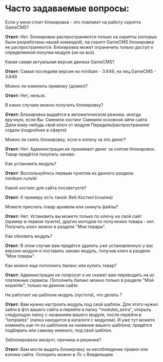  
# Часто задаваемые вопросы:

<Callout type="info" emoji="💡">
  Если у меня стоит блокировка - это повлияет на работу скрипта GameCMS?
</Callout>

**Ответ:** Нет. Блокировки распространяются только на скрипты (которые были разработаны нашей командой), на скрипт GameCMS блокировка не распространяются. Блокировка может ограничить только доступ к определенной покупки модуля (ни на все).

<Callout type="info" emoji="💡">
  Какая самая актуальная версия движка GameCMS?
</Callout>

**Ответ:** Самая последняя версия на minibam - 3.649, на лиц.GameCMS - 3.649.

<Callout type="info" emoji="💡">
  Можно ли изменить привязку (домен)?
</Callout>

**Ответ:** Нет, нельзя.

<Callout type="info" emoji="💡">
  В каких случаях можно получить блокировку?
</Callout>

**Ответ:** Блокировка выдаётся в автоматическом режима, иногда вручную, если Вы:
Сменили хостинг
Сменили основной айпи сайта
Дали кому-нибудь свой ключ от модуля
Передали/распространили/отдали
(подробнее в оферте)

<Callout type="info" emoji="💡">
  Можно ли снять блокировку, если я оплачу за это денег?
</Callout>

**Ответ:** Нет. Администрация не принимает денег за снятие блокировок. Товар придётся покупать заново.

<Callout type="info" emoji="💡">
  Как установить модуль?
</Callout>

**Ответ:** Воспользуйтесь первым пунктом из данного раздела: minibam.ru/wiki

<Callout type="info" emoji="💡">
  Какой хостинг для сайта посоветуете?
</Callout>

**Ответ:** К примеру есть такой: Веб.Хостинг(ссылка)

<Callout type="info" emoji="💡">
  Можете прислать товар архивом или скинуть файлы?
</Callout>

**Ответ:** Нет. Установить вы можете только по ключу на свой сайт (пример в первом пункте), других мотодов по получению товара - нет. Получить ключ можно в разделе "Мои товары".

<Callout type="info" emoji="💡">
  Как обновить модуль?
</Callout>

**Ответ:** В этом случае вам придётся удалить уже установленную у вас версию модуля и поставить заново модуль, получив ключ в разделе "Мои товары".

<Callout type="info" emoji="💡">
  Как можно еще пополнить баланс или купить товар?
</Callout>

**Ответ:** Администрация не попросит и не скажет вам переводить на их платежные сервисы. Пополнить баланс можно только в разделе "Мой кошелёк", только на данном сайте.

<Callout type="info" emoji="💡">
  Не работает на шаблоне модуль (пустота), что делать ?
</Callout>

**Ответ:** Вам нужно настроить модуль под свой шаблон. Для этого нужно зайти в фтп вашего сайта и перейти в папку "modules_extra", открыть следующую папку с названием вашего модуля, после перейти в "templates" (папка находится в каталоге с модулем). И уже тут можете изменить как-то из шаблонов на название вашего шаблона; придётся подбирать или самому немного, под свой шаблон.

<Callout type="info" emoji="💡">
  Заблокировали аккаунт, причины и решение?
</Callout>

**Ответ:** Вам могли выдать блокировку за несоблюдение правил или взлома сайта. Оспорить можно в Лс с Владельцем.
